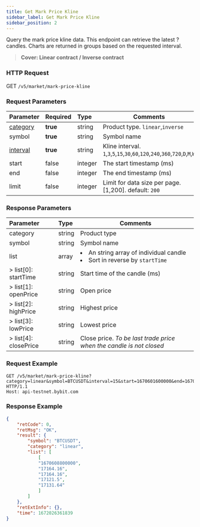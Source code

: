 ```yaml
---
title: Get Mark Price Kline
sidebar_label: Get Mark Price Kline
sidebar_position: 2
---
```


Query the mark price kline data. This endpoint can retrieve the latest ? candles. Charts are returned in groups based on the requested interval.
> **Cover: Linear contract / Inverse contract**

### HTTP Request
GET `/v5/market/mark-price-kline`

### Request Parameters
| Parameter | Required | Type | Comments|
|:----- |:-------|:-----|------|
|[category](../enum#category) |<b>true</b> |string |Product type. `linear`,`inverse`|
|symbol |<b>true</b> |string |Symbol name|
|[interval](../enum#interval) |<b>true</b> |string |Kline interval. `1`,`3`,`5`,`15`,`30`,`60`,`120`,`240`,`360`,`720`,`D`,`M`,`W`|
|start |false |integer |The start timestamp (ms)|
|end |false |integer |The end timestamp (ms)|
|limit |false |integer |Limit for data size per page. [1,200]. default: `200`|

### Response Parameters
| Parameter | Type | Comments|
|:----- |:-----|----- |
|category |string |Product type |
|symbol |string |Symbol name |
|list |array |<li>An string array of individual candle</li><li>Sort in reverse by `startTime`</li>|
|> list[0]: startTime |string |Start time of the candle (ms) |
|> list[1]: openPrice |string |Open price |
|> list[2]: highPrice |string |Highest price |
|> list[3]: lowPrice |string |Lowest price |
|> list[4]: closePrice |string |Close price. _To be last trade price when the candle is not closed_|

### Request Example

<Tabs>
<TabItem value="console" label="Console">

```http
GET /v5/market/mark-price-kline?category=linear&symbol=BTCUSDT&interval=15&start=1670601600000&end=1670608800000&limit=1 HTTP/1.1
Host: api-testnet.bybit.com
```

</TabItem>
</Tabs>

### Response Example

<Tabs>
<TabItem value="js linear" label="linear">

```json
{
    "retCode": 0,
    "retMsg": "OK",
    "result": {
        "symbol": "BTCUSDT",
        "category": "linear",
        "list": [
            [
            "1670608800000",
            "17164.16",
            "17164.16",
            "17121.5",
            "17131.64"
            ]
        ]
    },
    "retExtInfo": {},
    "time": 1672026361839
}
```
</TabItem>
</Tabs>
